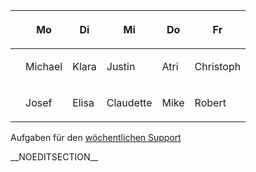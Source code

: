 {| class="wikitable small" style="width:100%;"
!
!Mo
!Di
!Mi
!Do
!Fr
|-
|<i class="bi bi-headset"></i>
| Michael
|Klara
|Justin
| Atri
|Christoph
|-
|<i class="bi bi-gear-fill"></i>
|Josef
|Elisa
|Claudette
|Mike
|Robert
|}
Aufgaben für den  [[{{NAMESPACE}}:{{ROOTPAGENAME}}/Wöchentlicher Support|wöchentlichen Support]]

__NOEDITSECTION__